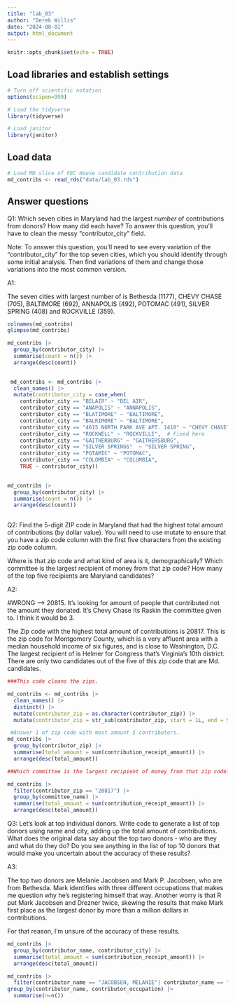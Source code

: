 ```yaml
---
title: "lab_03"
author: "Derek Willis"
date: "2024-08-01"
output: html_document
---
```


```r
knitr::opts_chunk$set(echo = TRUE)
```

## Load libraries and establish settings

```r
# Turn off scientific notation
options(scipen=999)

# Load the tidyverse
library(tidyverse)

# Load janitor
library(janitor)
```

## Load data

```r
# Load MD slice of FEC House candidate contribution data
md_contribs <- read_rds("data/lab_03.rds")
```

## Answer questions

Q1: Which seven cities in Maryland had the largest *number* of contributions from donors? How many did each have? To answer this question, you'll have to clean the messy "contributor_city" field.

Note: To answer this question, you'll need to see every variation of the "contributor_city" for the top seven cities, which you should identify through some initial analysis. Then find variations of them and change those variations into the most common version.

A1:

The seven cities with largest number of is Bethesda (1177), CHEVY CHASE	(705), BALTIMORE	(692), ANNAPOLIS	(492), POTOMAC	(491),	SILVER SPRING	(408)	and ROCKVILLE	(359).		


```r
colnames(md_contribs)
glimpse(md_contribs)

```

```r
md_contribs |> 
  group_by(contributor_city) |> 
  summarise(count = n()) |> 
  arrange(desc(count))
          

```

```r

 md_contribs <- md_contribs |> 
  clean_names() |> 
  mutate(contributor_city = case_when(
    contributor_city == "BELAIR" ~ "BEL AIR",
    contributor_city == "ANAPOLIS" ~ "ANNAPOLIS", 
    contributor_city == "BLATIMORE" ~ "BALTIMORE",
    contributor_city == "BALRIMORE" ~ "BALTIMORE",
    contributor_city == "4615 NORTH PARK AVE APT. 1410" ~ "CHEVY CHASE",
    contributor_city == "ROCKWELL" ~ "ROCKVILLE",  # Fixed here
    contributor_city == "GAITHERBURG" ~ "GAITHERSBURG",
    contributor_city == "SILVER SPRINGS"  ~ "SILVER SPRING",
    contributor_city == "POTAMIC" ~ "POTOMAC",
    contributor_city == "COLOMBIA" ~ "COLUMBIA",
    TRUE ~ contributor_city))
    
```


```r
md_contribs |> 
  group_by(contributor_city) |> 
  summarise(count = n()) |> 
  arrange(desc(count))
            
```


   
Q2: Find the 5-digit ZIP code in Maryland that had the highest total amount of contributions (by dollar value). You will need to use mutate to ensure that you have a zip code column with the first five characters from the existing zip code column.

Where is that zip code and what kind of area is it, demographically? Which committee is the largest recipient of money from that zip code? How many of the top five recipients are Maryland candidates?

A2: 

#WRONG --> 20815. It's looking for amount of people that contributed not the amount they donated. It's Chevy Chase Its Raskin the committee given to. I think it would be 3.

The Zip code with the highest total amount of contributions is 20817. This is the zip code for Montgomery County, which is a very affluent area with a median household income of six figures, and is close to Washington, D.C. The largest recipient of is Helmer for Congress that's Virginia's 10th district. There are only two candidates out of the five of this zip code that are Md. candidates.

```r

###This code cleans the zips. 

md_contribs <- md_contribs |>
  clean_names() |> 
  distinct() |> 
  mutate(contributor_zip = as.character(contributor_zip)) |>
  mutate(contributor_zip = str_sub(contributor_zip, start = 1L, end = 5L))


```

```r
 #Answer 1 of zip code with most amount $ contributors.
md_contribs |>
  group_by(contributor_zip) |>
  summarise(total_amount = sum(contribution_receipt_amount)) |> 
  arrange(desc(total_amount)) 
```

```r

##Which committee is the largest recipient of money from that zip code? 

md_contribs |>
  filter(contributor_zip == "20817") |>
  group_by(committee_name) |>
  summarise(total_amount = sum(contribution_receipt_amount)) |> 
  arrange(desc(total_amount))

```


  Q3: Let's look at top individual donors. Write code to generate a list of top donors using name and city, adding up the total amount of contributions. What does the original data say about the top two donors - who are they and what do they do? Do you see anything in the list of top 10 donors that would make you uncertain about the accuracy of these results?

A3:

The top two donors are Melanie Jacobsen and Mark P. Jacobsen, who are from Bethesda. Mark identifies with three different occupations that makes me question why he's registering himself that way. Another worry is that R put Mark Jacobsen and Drezner twice, skewing the results that make Mark first place as the largest donor by more than a million dollars in contributions.
 

For that reason, I'm unsure of the accuracy of these results. 

```r

md_contribs |>
  group_by(contributor_name, contributor_city) |>
  summarise(total_amount = sum(contribution_receipt_amount)) |>
  arrange(desc(total_amount))
```


```r

md_contribs |>
  filter(contributor_name == "JACOBSEN, MELANIE"| contributor_name == "JACOBSEN, MARK P."|  contributor_name == "DREZNER, JEFFREY L." |  contributor_name == "KRACOV, DANIEL") |>
group_by(contributor_name, contributor_occupation) |>
  summarise(n=n())

```



 